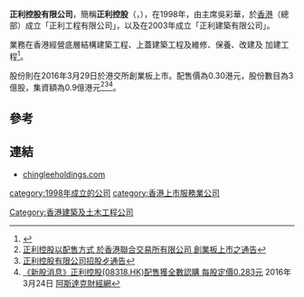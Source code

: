 '''正利控股有限公司'''，簡稱'''正利控股'''（'''{{lang-en|Ching Lee Holdings Limited}}'''，{{hkex|8318}}），在1998年，由主席吳彩華，於[[香港|香港]]（總部）成立「正利工程有限公司」，以及在2003年成立「正利建築有限公司」。

業務在香港經營底層結構建築工程、上蓋建築工程及維修、保養、改建及 加建工程<ref>{{Cite web |url=http://www.chingleeholdings.com/tc/index.php?lang=2&type=3&page=1&NewsTypeID=1 |title=正利控股有限公司簡介 |accessdate=2016-04-03 |archive-date=2017-03-22 |archive-url=https://web.archive.org/web/20170322075655/http://www.chingleeholdings.com/tc/index.php?lang=2&type=3&page=1&NewsTypeID=1 |dead-url=yes }}</ref>。

股份則在2016年3月29日於港交所創業板上市。配售價為0.30港元，股份數目為3億股，集資額為0.9億港元<ref>[http://www.chingleeholdings.com/pdf/2016032161311C.pdf 正利控股以配售方式 於香港聯合交易所有限公司 創業板上市之通告]{{Dead link|date=2018年6月 |bot=InternetArchiveBot |fix-attempted=no }}</ref><ref>[http://www.chingleeholdings.com/pdf/2016032161411C.pdf 正利控股有限公司招股歺通告]{{Dead link|date=2018年6月 |bot=InternetArchiveBot |fix-attempted=no }}</ref><ref>[http://www.aastocks.com/tc/stocks/news/aafn-content/NOW.725252/ipo-news 《新股消息》正利控股(08318.HK)配售獲全數認購 每股定價0.283元] {{Wayback|url=http://www.aastocks.com/tc/stocks/news/aafn-content/NOW.725252/ipo-news |date=20190815013619 }}2016年3月24日 [[阿斯達克財經網|阿斯達克財經網]]</ref>。

==參考==
{{reflist}}

==連結==
*[http://www.chingleeholdings.com/ chingleeholdings.com] {{Wayback|url=http://www.chingleeholdings.com/ |date=20181227141609 }}

[[category:1998年成立的公司|category:1998年成立的公司]]
[[Category:香港建築及土木工程公司|Category:香港建築及土木工程公司]]
[[category:香港上市服務業公司|category:香港上市服務業公司]]